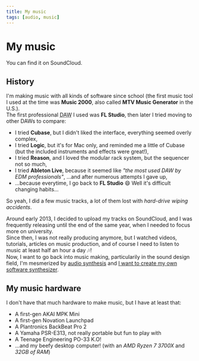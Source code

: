 ```yaml
---
title: My music
tags: [audio, music]
---
```

<Back name="Experiments" link="../../" />

# My music

You can find it <ELink href="https://soundcloud.com/srynetix">on SoundCloud</ELink>.

## History

I'm making music with all kinds of software since school (the first music tool I used at the time was <ELink href="https://archive.org/details/Music2000CD"><b>Music 2000</b></ELink>, also called **MTV Music Generator** in the U.S.).  
The first professional <abbr title="Digital Audio Workstation">DAW</abbr> I used was <ELink href="https://www.image-line.com/"><b>FL Studio</b></ELink>, then later I tried moving to other DAWs to compare:
- I tried **Cubase**, but I didn't liked the interface, everything seemed overly complex,
- I tried **Logic**, but it's for Mac only, and reminded me a little of Cubase (but the included instruments and effects were great!),
- I tried **Reason**, and I loved the modular rack system, but the sequencer not so much,
- I tried **Ableton Live**, because it seemed like *"the most used DAW by EDM professionals"*, ...and after numerous attempts I gave up,
- ...because everytime, I go back to **FL Studio** :smile: Well it's difficult changing habits...

So yeah, I did a few music tracks, a lot of them lost with *hard-drive wiping accidents*.

Around early 2013, I decided to upload my tracks on <ELink href="https://soundcloud.com/srynetix">SoundCloud</ELink>, and I was frequently releasing until the end of the same year, when I needed to focus more on university.  
Since then, I was not really producing anymore, but I watched videos, tutorials, articles on music production, and of course I need to listen to music at least half an hour a day :notes:!  
Now, I want to go back into music making, particularily in the sound design field, I'm mesmerized by [audio synthesis](../csound) and [I want to create my own software synthesizer](../vst-rust).

## My music hardware

I don't have that much hardware to make music, but I have at least that:
- A <ELink href="https://www.amazon.fr/Akai-MPK-mini-MINI/dp/B00466HM28">first-gen AKAI MPK Mini</ELink>
- A <ELink href="https://www.amazon.com/Novation-Launchpad-Controller-Discontinued-manufacturer/dp/B002TX7B4E">first-gen Novation Launchpad</ELink>
- A <ELink href="https://www.amazon.fr/Plantronics-Backbeat-Kits-Oreillette-Bluetooth/dp/B01MFGYF3I">Plantronics BackBeat Pro 2</ELink>
- A <ELink href="https://www.amazon.com/Yamaha-PSR-E313-Sensitive-Portable-Keyboard/dp/B000Q6JEPU">Yamaha PSR-E313</ELink>, not really portable but fun to play with
- A <ELink href="https://www.amazon.fr/Teenage-Engineering-PO-33-K-O/dp/B079M56Z4G/">Teenage Engineering PO-33 K.O!</ELink>
- ...and my beefy desktop computer! (with an *AMD Ryzen 7 3700X* and *32GB of RAM*)
